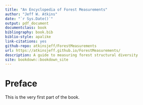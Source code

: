 ```yaml
--- 
title: "An Encyclopedia of Forest Measurements"
author: "Jeff W. Atkins"
date: "`r Sys.Date()`"
output: pdf_document
documentclass: book
bibliography: book.bib
biblio-style: apalike
link-citations: yes
github-repo: atkinsjeff/ForestMeasurements
url: https://atkinsjeff.github.io/ForestMeasurements/
description: A guide to measuring forest structural diversity
site: bookdown::bookdown_site
---
```


# Preface {-}

This is the very first part of the book.
